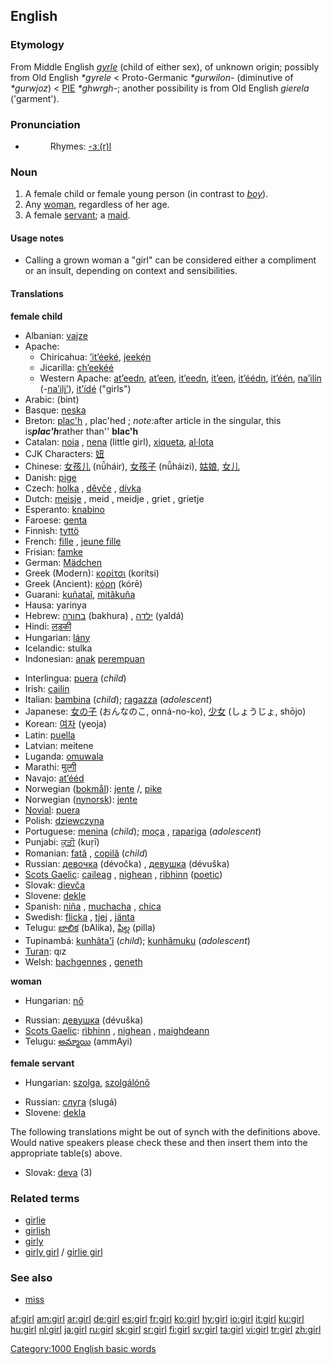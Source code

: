 {{wikipedia}}
==English==

{{rank|wish|gone|times|334|girl|during|several|either}}

===Etymology===
From Middle English ''[[gyrle]]'' (child of either sex), of unknown origin; possibly from Old English ''*gyrele'' < Proto-Germanic ''*gurwilon-'' (diminutive of ''*gurwjoz'') < [[PIE]] ''*ghwrgh-''; another possibility is from Old English ''gierela'' ('garment').

===Pronunciation===
*{{audio|en-us-girl.ogg|Audio (US)}}
*:Rhymes: [[Rhymes:English:-ɜː(r)l|-ɜː(r)l]]

===Noun===
{{en-noun}}

# A female child or female young person (in contrast to ''[[boy]]'').
# Any [[woman]], regardless of her age.
# A female [[servant]]; a [[maid]].

====Usage notes====
*Calling a grown woman a "girl" can be considered either a compliment or an insult, depending on context and sensibilities.

====Translations====
'''female child'''
{{top}}
*Albanian: [[vajze]]
*Apache:
**Chiricahua: [[’it’éeké]], [[jeekȩ́n]]
**Jicarilla: [[ch’eekéé]]
**Western Apache: [[at’eedn]], [[at’een]], [[it’eedn]], [[it’een]], [[it’éédn]], [[it’één]], [[na’ilín]] (-[[na’ilį’]]), [[it’ídé]] ("girls")
*Arabic: {{ARchar|[[بنت]]}} (bint) {{f}}
*Basque: [[neska]]
*Breton: [[plac'h]] {{f}}, plac'hed {{p}}; ''note: ''after article in the singular, this is'' '''plac'h''' ''rather than'' '''blac'h'''
*Catalan: [[noia]] {{f}}, [[nena]] {{f}} (little girl), [[xiqueta]], [[al·lota]] {{f}}
*CJK Characters: [[妞]]
*Chinese: [[女孩儿]] (nǚháir), [[女孩子]] (nǚháizi), [[姑娘]], [[女儿]]
*Danish: [[pige]] {{c}}
*Czech: [[holka]] {{f}}, [[děvče]] {{n}}, [[dívka]] {{f}}
*Dutch: [[meisje]] {{n}}, meid {{f}}, meidje {{n}}, griet {{f}}, grietje {{n}}
*Esperanto: [[knabino]]
*Faroese: [[genta]] {{f}}
*Finnish: [[tyttö]]
*French: [[fille]] {{f}}, [[jeune fille]] {{f}}
*Frisian: [[famke]] {{n}}
*German: [[Mädchen]] {{n}}
*Greek (Modern): [[κορίτσι]] (korítsi) {{n}}
*Greek (Ancient): [[κόρη]] (kórē) {{f}}
*Guarani: [[kuñataĩ]], [[mitãkuña]]
*Hausa: yarinya
*Hebrew: [[בחורה]] (bakhura) {{f}}, [[ילדה]] (yaldá) {{f}}
*Hindi: [[लड़की]] {{Unicode|(ləṛki)}} {{f}}
*Hungarian: [[lány]]
*Icelandic: stulka {{f}}
*Indonesian: [[anak]] [[perempuan]]
{{mid}}
*Interlingua: [[puera]] (''child'')
*Irish: [[cailín]]
*Italian: [[bambina]] {{f}} (''child''); [[ragazza]] {{f}} (''adolescent'')
*Japanese: [[女の子]] (おんなのこ, onná-no-ko), [[少女]] (しょうじょ, shōjo)
*Korean: [[여자]] (yeoja)
*Latin: [[puella]] {{f}}
*Latvian: meitene {{f}}
*Luganda: [[omuwala]]
*Marathi: [[मुल्गी]]
*Navajo: [[at’ééd]]
*Norwegian ([[bokmål]]): [[jente]] {{m}}/{{f}}, [[pike]] {{m}}
*Norwegian ([[nynorsk]]): [[jente]] {{f}}
*[[Novial]]: [[puera]]
*Polish: [[dziewczyna]] {{f}}
*Portuguese: [[menina]] {{f}} (''child''); [[moça]] {{f}}, [[rapariga]] {{f}} (''adolescent'')
*Punjabi: [[ਕੁੜੀ]] (kuṛī)
*Romanian: [[fată]] {{f}}, [[copilă]] {{f}} (''child'')
*Russian: [[девочка]] (dévočka) {{f}}, [[девушка]] (dévuška) {{f}}
*[[Scots Gaelic]]: [[caileag]] {{f}}, [[nighean]] {{f}}, [[rìbhinn]] {{f}} ([[poetic]])
*Slovak: [[dievča]] {{n}}
*Slovene: [[dekle]] {{n}}
*Spanish: [[niña]] {{f}}, [[muchacha]] {{f}}, [[chica]] {{f}}
*Swedish: [[flicka]] {{c}}, [[tjej]] {{c}}, [[jänta]] {{c}}
*Telugu: [[బాలిక]] (bAlika), [[పిల్ల]] (pilla)
*Tupinambá: [[kunhãta'ĩ]] (''child''); [[kunhãmuku]] (''adolescent'')
*[[Turan]]: qız
*Welsh: [[bachgennes]] {{f}}, [[geneth]] {{f}}
{{bottom}}

'''woman'''
{{top}}
*Hungarian: [[nő]]
{{mid}}
*Russian: [[девушка]] (dévuška) {{f}}
*[[Scots Gaelic]]: [[rìbhinn]] {{f}}, [[nighean]] {{f}}, [[maighdeann]] {{f}}
*Telugu: [[అమ్మాయి]] (ammAyi)
{{bottom}}

'''female servant'''
{{top}}
*Hungarian: [[szolga]], [[szolgálónő]]
{{mid}}
*Russian: [[слуга]] (slugá) {{mf}}
*Slovene: [[dekla]] {{f}}
{{bottom}}

The following translations might be out of synch with the definitions above. Would native speakers please check these and then insert them into the appropriate table(s) above.

*Slovak: [[deva]] {{f}} (3)

===Related terms===
*[[girlie]]
*[[girlish]]
*[[girly]]
*[[girly girl]] / [[girlie girl]]

===See also===
*[[miss]]

[[Category:1000 English basic words]]

[[af:girl]]
[[am:girl]]
[[ar:girl]]
[[de:girl]]
[[es:girl]]
[[fr:girl]]
[[ko:girl]]
[[hy:girl]]
[[io:girl]]
[[it:girl]]
[[ku:girl]]
[[hu:girl]]
[[nl:girl]]
[[ja:girl]]
[[ru:girl]]
[[sk:girl]]
[[sr:girl]]
[[fi:girl]]
[[sv:girl]]
[[ta:girl]]
[[vi:girl]]
[[tr:girl]]
[[zh:girl]]